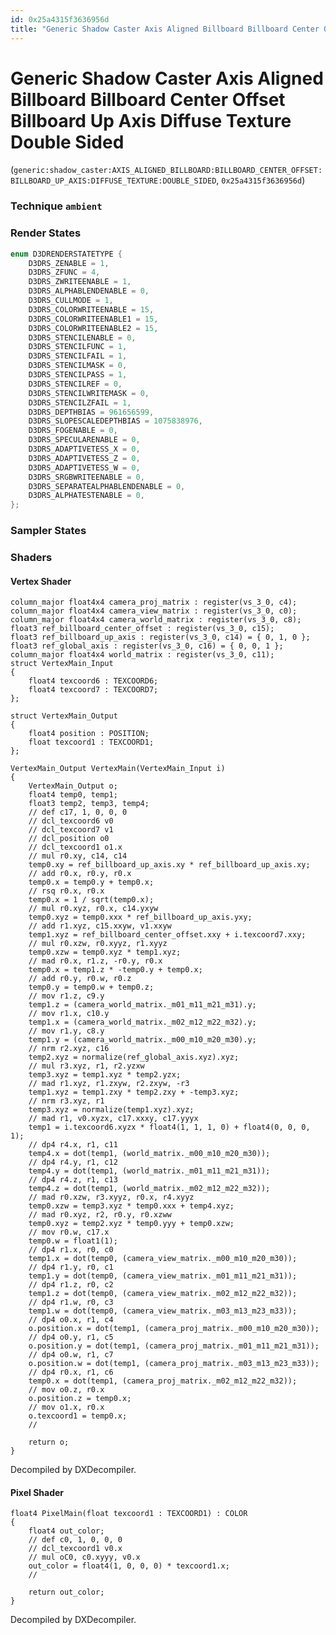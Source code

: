 ```yaml
---
id: 0x25a4315f3636956d
title: "Generic Shadow Caster Axis Aligned Billboard Billboard Center Offset Billboard Up Axis Diffuse Texture Double Sided"
---
```


# Generic Shadow Caster Axis Aligned Billboard Billboard Center Offset Billboard Up Axis Diffuse Texture Double Sided
(`generic:shadow_caster:AXIS_ALIGNED_BILLBOARD:BILLBOARD_CENTER_OFFSET:BILLBOARD_UP_AXIS:DIFFUSE_TEXTURE:DOUBLE_SIDED`, `0x25a4315f3636956d`)

### Technique `ambient`
### Render States
```cpp
enum D3DRENDERSTATETYPE {
	D3DRS_ZENABLE = 1,
	D3DRS_ZFUNC = 4,
	D3DRS_ZWRITEENABLE = 1,
	D3DRS_ALPHABLENDENABLE = 0,
	D3DRS_CULLMODE = 1,
	D3DRS_COLORWRITEENABLE = 15,
	D3DRS_COLORWRITEENABLE1 = 15,
	D3DRS_COLORWRITEENABLE2 = 15,
	D3DRS_STENCILENABLE = 0,
	D3DRS_STENCILFUNC = 1,
	D3DRS_STENCILFAIL = 1,
	D3DRS_STENCILMASK = 0,
	D3DRS_STENCILPASS = 1,
	D3DRS_STENCILREF = 0,
	D3DRS_STENCILWRITEMASK = 0,
	D3DRS_STENCILZFAIL = 1,
	D3DRS_DEPTHBIAS = 961656599,
	D3DRS_SLOPESCALEDEPTHBIAS = 1075838976,
	D3DRS_FOGENABLE = 0,
	D3DRS_SPECULARENABLE = 0,
	D3DRS_ADAPTIVETESS_X = 0,
	D3DRS_ADAPTIVETESS_Z = 0,
	D3DRS_ADAPTIVETESS_W = 0,
	D3DRS_SRGBWRITEENABLE = 0,
	D3DRS_SEPARATEALPHABLENDENABLE = 0,
	D3DRS_ALPHATESTENABLE = 0,
};
```
### Sampler States
### Shaders
#### Vertex Shader
```hlsl
column_major float4x4 camera_proj_matrix : register(vs_3_0, c4);
column_major float4x4 camera_view_matrix : register(vs_3_0, c0);
column_major float4x4 camera_world_matrix : register(vs_3_0, c8);
float3 ref_billboard_center_offset : register(vs_3_0, c15);
float3 ref_billboard_up_axis : register(vs_3_0, c14) = { 0, 1, 0 };
float3 ref_global_axis : register(vs_3_0, c16) = { 0, 0, 1 };
column_major float4x4 world_matrix : register(vs_3_0, c11);
struct VertexMain_Input
{
    float4 texcoord6 : TEXCOORD6;
    float4 texcoord7 : TEXCOORD7;
};

struct VertexMain_Output
{
    float4 position : POSITION;
    float texcoord1 : TEXCOORD1;
};

VertexMain_Output VertexMain(VertexMain_Input i)
{
    VertexMain_Output o;
    float4 temp0, temp1;
    float3 temp2, temp3, temp4;
    // def c17, 1, 0, 0, 0
    // dcl_texcoord6 v0
    // dcl_texcoord7 v1
    // dcl_position o0
    // dcl_texcoord1 o1.x
    // mul r0.xy, c14, c14
    temp0.xy = ref_billboard_up_axis.xy * ref_billboard_up_axis.xy;
    // add r0.x, r0.y, r0.x
    temp0.x = temp0.y + temp0.x;
    // rsq r0.x, r0.x
    temp0.x = 1 / sqrt(temp0.x);
    // mul r0.xyz, r0.x, c14.yxyw
    temp0.xyz = temp0.xxx * ref_billboard_up_axis.yxy;
    // add r1.xyz, c15.xxyw, v1.xxyw
    temp1.xyz = ref_billboard_center_offset.xxy + i.texcoord7.xxy;
    // mul r0.xzw, r0.xyyz, r1.xyyz
    temp0.xzw = temp0.xyz * temp1.xyz;
    // mad r0.x, r1.z, -r0.y, r0.x
    temp0.x = temp1.z * -temp0.y + temp0.x;
    // add r0.y, r0.w, r0.z
    temp0.y = temp0.w + temp0.z;
    // mov r1.z, c9.y
    temp1.z = (camera_world_matrix._m01_m11_m21_m31).y;
    // mov r1.x, c10.y
    temp1.x = (camera_world_matrix._m02_m12_m22_m32).y;
    // mov r1.y, c8.y
    temp1.y = (camera_world_matrix._m00_m10_m20_m30).y;
    // nrm r2.xyz, c16
    temp2.xyz = normalize(ref_global_axis.xyz).xyz;
    // mul r3.xyz, r1, r2.yzxw
    temp3.xyz = temp1.xyz * temp2.yzx;
    // mad r1.xyz, r1.zxyw, r2.zxyw, -r3
    temp1.xyz = temp1.zxy * temp2.zxy + -temp3.xyz;
    // nrm r3.xyz, r1
    temp3.xyz = normalize(temp1.xyz).xyz;
    // mad r1, v0.xyzx, c17.xxxy, c17.yyyx
    temp1 = i.texcoord6.xyzx * float4(1, 1, 1, 0) + float4(0, 0, 0, 1);
    // dp4 r4.x, r1, c11
    temp4.x = dot(temp1, (world_matrix._m00_m10_m20_m30));
    // dp4 r4.y, r1, c12
    temp4.y = dot(temp1, (world_matrix._m01_m11_m21_m31));
    // dp4 r4.z, r1, c13
    temp4.z = dot(temp1, (world_matrix._m02_m12_m22_m32));
    // mad r0.xzw, r3.xyyz, r0.x, r4.xyyz
    temp0.xzw = temp3.xyz * temp0.xxx + temp4.xyz;
    // mad r0.xyz, r2, r0.y, r0.xzww
    temp0.xyz = temp2.xyz * temp0.yyy + temp0.xzw;
    // mov r0.w, c17.x
    temp0.w = float1(1);
    // dp4 r1.x, r0, c0
    temp1.x = dot(temp0, (camera_view_matrix._m00_m10_m20_m30));
    // dp4 r1.y, r0, c1
    temp1.y = dot(temp0, (camera_view_matrix._m01_m11_m21_m31));
    // dp4 r1.z, r0, c2
    temp1.z = dot(temp0, (camera_view_matrix._m02_m12_m22_m32));
    // dp4 r1.w, r0, c3
    temp1.w = dot(temp0, (camera_view_matrix._m03_m13_m23_m33));
    // dp4 o0.x, r1, c4
    o.position.x = dot(temp1, (camera_proj_matrix._m00_m10_m20_m30));
    // dp4 o0.y, r1, c5
    o.position.y = dot(temp1, (camera_proj_matrix._m01_m11_m21_m31));
    // dp4 o0.w, r1, c7
    o.position.w = dot(temp1, (camera_proj_matrix._m03_m13_m23_m33));
    // dp4 r0.x, r1, c6
    temp0.x = dot(temp1, (camera_proj_matrix._m02_m12_m22_m32));
    // mov o0.z, r0.x
    o.position.z = temp0.x;
    // mov o1.x, r0.x
    o.texcoord1 = temp0.x;
    // 

    return o;
}
```
Decompiled by DXDecompiler.
#### Pixel Shader
```hlsl
float4 PixelMain(float texcoord1 : TEXCOORD1) : COLOR
{
    float4 out_color;
    // def c0, 1, 0, 0, 0
    // dcl_texcoord1 v0.x
    // mul oC0, c0.xyyy, v0.x
    out_color = float4(1, 0, 0, 0) * texcoord1.x;
    // 

    return out_color;
}
```
Decompiled by DXDecompiler.
